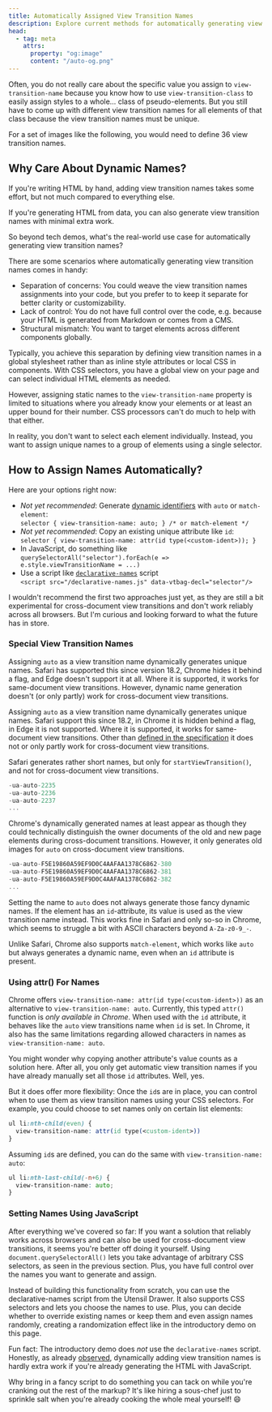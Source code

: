```yaml
---
title: Automatically Assigned View Transition Names
description: Explore current methods for automatically generating view transition names.
head:
  - tag: meta
    attrs:
      property: "og:image"
      content: "/auto-og.png"
---
```



Often, you do not really care about the specific value you assign to `view-transition-name` because you know how to use `view-transition-class` to easily assign styles to a whole&hellip; class of pseudo-elements. But you still have to come up with different view transition names for all elements of that class because the view transition names must be unique.

For a set of images like the following, you would need to define 36 view transition names.
<Gallery />


## Why Care About Dynamic Names?

If you're writing HTML by hand, adding view transition names takes some effort, but not much compared to everything else.

If you're generating HTML from data, you can also generate view transition names with minimal extra work.

So beyond tech demos, what's the real-world use case for automatically generating view transition names?

There are some scenarios where automatically generating view transition names comes in handy:

* Separation of concerns: You could weave the view transition names assignments into your code, but you prefer to to keep it separate for better clarity or customizability.
* Lack of control: You do not have full control over the code, e.g. because your HTML is generated from Markdown or comes from a CMS.
* Structural mismatch: You want to target elements across different components globally.


Typically, you achieve this separation by defining view transition names in a global stylesheet rather than as inline style attributes or local CSS in components. With CSS selectors, you have a global view on your page and  can select individual HTML elements as needed.

However, assigning static names to the `view-transition-name` property is limited to situations where you already know your elements or at least an upper bound for their number. CSS processors can't do much to help with that either.

In reality, you don't want to select each element individually. Instead, you want to assign unique names to a group of elements using a single selector.


## How to Assign Names Automatically?
Here are your options right now:

* _Not yet recommended_: Generate [dynamic identifiers](/basics/pseudos/#auto-generated-names) with `auto` or `match-element`: \
`selector { view-transition-name: auto; } /* or match-element */`
* _Not yet recommended_: Copy an existing unique attribute like `id`: \
`selector { view-transition-name: attr(id type(<custom-ident>)); }`
* In JavaScript, do something like \
`querySelectorAll("selector").forEach(e => e.style.viewTransitionName = ...)`
*    Use a script like [`declarative-names`](/tools/utensil-drawer/#declarative-names) script \
`<script src="/declarative-names.js" data-vtbag-decl="selector"/>`

I wouldn't recommend the first two approaches just yet, as they are still a bit experimental for cross-document view transitions and don't work reliably across all browsers. But I'm curious and looking forward to what the future has in store.

### Special View Transition Names
Assigning `auto` as a view transition name dynamically generates unique names. Safari has supported this since version 18.2, Chrome hides it behind a flag, and Edge doesn't support it at all. Where it is supported, it works for same-document view transitions. However, dynamic name generation doesn't (or only partly) work for cross-document view transitions.

Assigning `auto` as a view transition name dynamically generates unique names.
Safari support this since 18.2, in Chrome it is hidden behind a flag, in Edge it is not supported.
Where it is supported, it works for same-document view transitions. Other than [defined in the specification](https://drafts.csswg.org/css-view-transitions-2/#additions-to-vt-name) it does not or only partly work for cross-document view transitions.

Safari generates rather short names, but only for `startViewTransition()`, and not for cross-document view transitions.
```cs
-ua-auto-2235
-ua-auto-2236
-ua-auto-2237
...
```
Chrome's dynamically generated names at least appear as though they could technically distinguish the owner documents of the old and new page elements during cross-document transitions. However, it only generates old images for `auto` on cross-document view transitions.

```cs
-ua-auto-F5E19860A59EF9D0C4AAFAA1378C6862-380
-ua-auto-F5E19860A59EF9D0C4AAFAA1378C6862-381
-ua-auto-F5E19860A59EF9D0C4AAFAA1378C6862-382
...
```
Setting the name to `auto` does not always generate those fancy dynamic names. If the element has an `id`-attribute, its value is used as the view transition name instead. This works fine in Safari and only so-so in Chrome, which seems to struggle a bit with ASCII characters beyond `A-Za-z0-9_-`.

Unlike Safari, Chrome also supports `match-element`, which works like `auto` but always generates a dynamic name, even when an `id` attribute is present.


### Using attr() For Names

Chrome offers `view-transition-name: attr(id type(<custom-ident>))` as an alternative to `view-transition-name: auto`.
Currently, this typed `attr()` function is _only available in Chrome_. When used with the `id` attribute, it behaves like the `auto` view transitions name when `id` is set. In Chrome, it also has the same limitations regarding allowed characters in names as `view-transition-name: auto`.

You might wonder why copying another attribute's value counts as a solution here. After all, you only get automatic view transition names if you have already manually set all those `id` attributes.  Well, yes.

But it does offer more flexibility: Once the `id`s are in place, you can control when to use them as view transition names using your CSS selectors. For example, you could choose to set names only on certain list elements:


```css
ul li:nth-child(even) {
  view-transition-name: attr(id type(<custom-ident>))
}
```
Assuming `id`s are defined, you can do the same with `view-transition-name: auto`:
```css
ul li:nth-last-child(-n+6) {
  view-transition-name: auto;
}
```

### Setting Names Using JavaScript

After everything we've covered so far: If you want a solution that reliably works across browsers and can also be used for cross-document view transitions, it seems you're better off doing it yourself. Using `document.querySelectorAll()` lets you take advantage of arbitrary CSS selectors, as seen in the previous section. Plus, you have full control over the names you want to generate and assign.

Instead of building this functionality from scratch, you can use the declarative-names script from the Utensil Drawer. It also supports CSS selectors and lets you choose the names to use. Plus, you can decide whether to override existing names or keep them and even assign names randomly, creating a randomization effect like in the introductory demo on this page.

Fun fact: The introductory demo does _not_ use the `declarative-names` script. Honestly, as already [observed](#:~:text=If%20you%E2%80%99re%20generating%20HTML%20from%20data%2C%20you%20can%20also%20generate%20view%20transition%20names%20with%20minimal%20extra%20work.), dynamically adding view transition names is hardly extra work if you're already generating the HTML with JavaScript.

Why bring in a fancy script to do something you can tack on while you're cranking out the rest of the markup? It's like hiring a sous-chef just to sprinkle salt when you're already cooking the whole meal yourself! 😄